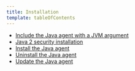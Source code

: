 ```yaml
---
title: Installation
template: tableOfContents
---
```


* [Include the Java agent with a JVM argument](/docs/agents/java-agent/installation/include-java-agent-jvm-argument)
* [Java 2 security installation](/docs/agents/java-agent/installation/install-java-agent-java-2-security)
* [Install the Java agent](/docs/agents/java-agent/installation/install-java-agent)
* [Uninstall the Java agent](/docs/agents/java-agent/installation/uninstall-java-agent)
* [Update the Java agent](/docs/agents/java-agent/installation/update-java-agent)
